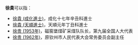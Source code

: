 '''徐貴'''可以指：
* [[徐貴_(成化進士)|徐貴 (成化進士)]]，成化十七年辛丑科進士
* [[徐貴_(天順進士)|徐貴 (天順進士)]]，天順元年丁丑科進士
* [[徐贵_(1953年)|徐贵 (1953年)]]，磁窑堡煤矿采煤队队长，第九届全国人大代表
* [[徐贵_(1962年)|徐贵 (1962年)]]，原钦州市人民代表大会常务委员会副主任

{{disambig|cat=二字徐姓人名消歧義|gui}}